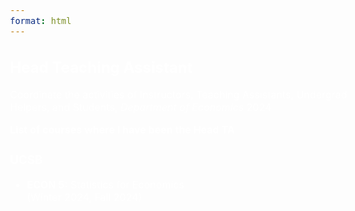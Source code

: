---
format: html
---
<style>
body {
  font-size: 1em;
  background-image: url('images/board1.jpg');
  background-size: cover;         
  background-repeat: no-repeat;   
  background-attachment: fixed;    
  background-position: center;     
  color: white;                   
}
a {
    color: #42d7f5;
}
</style>
<div class="floating-box">
# Head Teaching Assistant

Coordinate the activities of Instructors, Teaching Assistants, Undergrad Helpers, and Students, *Department of Economics* 2024

**List of courses where I have been the Head TA**

### UCSB

- **ECON 5:** Statistics for Economics  
  (Winter 2024, Fall 2024)

</div>
